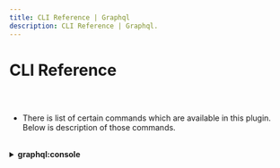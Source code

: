 ```yaml
---
title: CLI Reference | Graphql
description: CLI Reference | Graphql.
---
```



<Meta title="Graphql Plugin Docs/CLI Reference" />

# CLI Reference

##

<br/>




* There is list of certain commands which are available in this plugin.
  Below is description of those commands.

<br/>

<details>
  <summary>
    <strong> graphql:console</strong>
  </summary>

  <br/>

  * This command will run hasura console locally on your system and you can start your development from there.

    In order to run hasura console you need to run the command in the following pattern:

    <br/>

    ```bash
    $ node glue graphql:console <instance-name> --port <port-number>
    ```

    <br/>

    For example, if you have already created a **Graphql Plugin Instance** with your instance
    name as **graphql** and you want to run hasura console on port **9695**. Then in order to run
    hasura console you need to enter the following command.

    <br/>

    ```bash
    $ node glue graphql:console graphql --port 9695
    ```
    
    <br/>

    **Note:** Passing port number is optional. If you haven't passed the port number
    Then by default it will start running on port 9695.

    <br/>

</details>

<br/>

